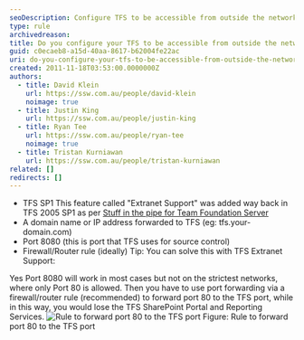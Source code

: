 ```yaml
---
seoDescription: Configure TFS to be accessible from outside the network by enabling Extranet Support, setting a domain name or IP address, and port forwarding via a firewall/router rule.
type: rule
archivedreason:
title: Do you configure your TFS to be accessible from outside the network?
guid: c0ecaeb8-a15d-40aa-8617-b62004fe22ac
uri: do-you-configure-your-tfs-to-be-accessible-from-outside-the-network
created: 2011-11-18T03:53:00.0000000Z
authors:
  - title: David Klein
    url: https://ssw.com.au/people/david-klein
    noimage: true
  - title: Justin King
    url: https://ssw.com.au/people/justin-king
  - title: Ryan Tee
    url: https://ssw.com.au/people/ryan-tee
    noimage: true
  - title: Tristan Kurniawan
    url: https://ssw.com.au/people/tristan-kurniawan
related: []
redirects: []
---
```


- TFS SP1
  This feature called "Extranet Support" was added way back in TFS 2005 SP1 as per [Stuff in the pipe for Team Foundation Server](http://www.ssw.com.au/ssw/Redirect/StandardsRules/MSDNBlog.htm)
- A domain name or IP address forwarded to TFS (eg: tfs.your-domain.com)
- Port 8080 (this is port that TFS uses for source control)
- Firewall/Router rule (ideally)
Tip: You can solve this with TFS Extranet Support:

Yes Port 8080 will work in most cases but not on the strictest networks, where only Port 80 is allowed.
Then you have to use port forwarding via a firewall/router rule (recommended) to forward port 80 to the TFS port, while in this way, you would lose the TFS SharePoint Portal and Reporting Services.
![Rule to forward port 80 to the TFS port](tfs-firewall-rule-80.gif) Figure: Rule to forward port 80 to the TFS port